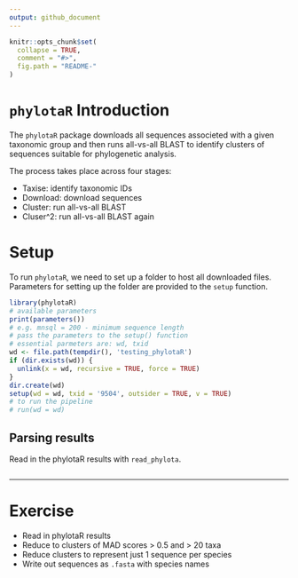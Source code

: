 ```yaml
---
output: github_document
---
```


```r
knitr::opts_chunk$set(
  collapse = TRUE,
  comment = "#>",
  fig.path = "README-"
)
```

# `phylotaR` Introduction

The `phylotaR` package downloads all sequences associeted with a given
taxonomic group and then runs all-vs-all BLAST to identify clusters of
sequences suitable for phylogenetic analysis.

The process takes place across four stages:

* Taxise: identify taxonomic IDs
* Download: download sequences
* Cluster: run all-vs-all BLAST
* Cluser^2: run all-vs-all BLAST again

# Setup

To run `phylotaR`, we need to set up a folder to host all downloaded files.
Parameters for setting up the folder are provided to the `setup` function.

```r
library(phylotaR)
# available parameters
print(parameters())
# e.g. mnsql = 200 - minimum sequence length
# pass the parameters to the setup() function
# essential parmeters are: wd, txid
wd <- file.path(tempdir(), 'testing_phylotaR')
if (dir.exists(wd)) {
  unlink(x = wd, recursive = TRUE, force = TRUE)
}
dir.create(wd)
setup(wd = wd, txid = '9504', outsider = TRUE, v = TRUE)
# to run the pipeline
# run(wd = wd)
```

## Parsing results

Read in the phylotaR results with `read_phylota`.

```r


```

* * *

# Exercise

* Read in phylotaR results
* Reduce to clusters of MAD scores > 0.5 and > 20 taxa
* Reduce clusters to represent just 1 sequence per species
* Write out sequences as `.fasta` with species names

